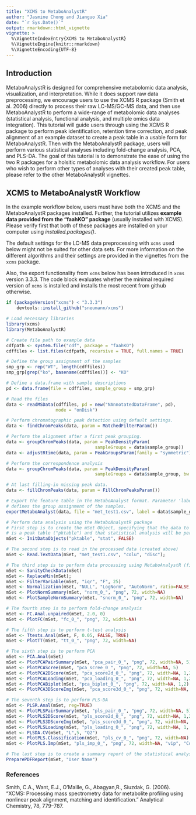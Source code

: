```yaml
---
title: "XCMS to MetaboAnalystR"
author: "Jasmine Chong and Jianguo Xia"
date: "`r Sys.Date()`"
output: rmarkdown::html_vignette
vignette: >
  %\VignetteIndexEntry{XCMS to MetaboAnalystR}
  %\VignetteEngine{knitr::rmarkdown}
  %\VignetteEncoding{UTF-8}
---
```


## Introduction

MetaboAnalystR is designed for comprehensive metabolomic data analysis, visualization, and interpretation. While it does support raw data preprocessing, we encourage users to use the XCMS R package (Smith et al. 2006) directly to process their raw LC-MS/GC-MS data, and then use MetaboAnalystR to perform a wide-range of metabolomic data analyses (statistical analysis, functional analysis, and multiple omics data integration). This tutorial will guide users through using the XCMS R package to perform peak identification, retention time correction, and peak alignment of an example dataset to create a peak table in a usable form for MetaboAnalystR. Then with the MetaboAnalystR package, users will perform various statistical analyses including fold-change analysis, PCA, and PLS-DA. The goal of this tutorial is to demonstrate the ease of using the two R packages for a holsitic metabolomic data analysis workflow. For users who wish to perform other types of analyses with their created peak table, please refer to the other MetaboAnalystR vignettes.      

## XCMS to MetaboAnalystR Workflow

In the example workflow below, users must have both the XCMS and the MetaboAnalystR packages installed. Further, the tutorial utilizes **example data provided from the "faahKO" package** (usually installed with XCMS). Please verify first that both of these packages are installed on your computer using *installed.packages()*.

The default settings for the LC-MS data preprocessing with `xcms` used below
might not be suited for other data sets. For more information on the different
algorithms and their settings are provided in the vignettes from the `xcms`
package.

Also, the export functionality from `xcms` below has been introduced in `xcms`
version 3.3.3. The code block evaluates whether the minimal required version of
`xcms` is installed and installs the most recent from github otherwise.

```r
if (packageVersion("xcms") < "3.3.3")
    devtools::install_github("sneumann/xcms")
```


```r
# Load necessary libraries
library(xcms)
library(MetaboAnalystR)

# Create file path to example data 
cdfpath <- system.file("cdf", package = "faahKO")
cdffiles <- list.files(cdfpath, recursive = TRUE, full.names = TRUE)

# Define the group assignment of the samples
smp_grp <- rep("WT", length(cdffiles))
smp_grp[grep("ko", basename(cdffiles))] <- "KO"

# Define a data.frame with sample descriptions
pd <- data.frame(file = cdffiles, sample_group = smp_grp)

# Read the files
data <- readMSData(cdffiles, pd = new("NAnnotatedDataFrame", pd),
                   mode = "onDisk")

# Perform chromatographic peak detection using default settings.
data <- findChromPeaks(data, param = MatchedFilterParam())

# Perform the alignment after a first peak grouping.
data <- groupChromPeaks(data, param = PeakDensityParam(
                                  sampleGroups = data$sample_group))
data <- adjustRtime(data, param = PeakGroupsParam(family = "symmetric"))

# Perform the correspondence analysis
data <- groupChromPeaks(data, param = PeakDensityParam(
                                  sampleGroups = data$sample_group, bw = 10))

# At last filling-in missing peak data.
data <- fillChromPeaks(data, param = FillChromPeaksParam())

# Export the feature table in the MetaboAnalyst format. Parameter 'label'
# defines the group assignment of the samples.
exportMetaboAnalyst(data, file = "met_test1.csv", label = data$sample_group)

# Perform data analysis using the MetaboAnalystR package
# First step is to create the mSet Object, specifying that the data to be uploaded
# is a peak table ("pktable") and that statistical analysis will be performed ("stat").
mSet <- InitDataObjects("pktable", "stat", FALSE)

# The second step is to read in the processed data (created above)
mSet <- Read.TextData(mSet, "met_test1.csv", "colu", "disc");

# The third step is to perform data processing using MetaboAnalystR (filtering/normalization)
mSet <- SanityCheckData(mSet)
mSet <- ReplaceMin(mSet);
mSet <- FilterVariable(mSet, "iqr", "F", 25)
mSet <- Normalization(mSet, "NULL", "LogNorm", "AutoNorm", ratio=FALSE, ratioNum=20)
mSet <- PlotNormSummary(mSet, "norm_0_", "png", 72, width=NA)
mSet <- PlotSampleNormSummary(mSet, "snorm_0_", "png", 72, width=NA)

# The fourth step is to perform fold-change analysis
mSet <- FC.Anal.unpaired(mSet, 2.0, 0)
mSet <- PlotFC(mSet, "fc_0_", "png", 72, width=NA)

# The fifth step is to perform t-test analysis
mSet <- Ttests.Anal(mSet, F, 0.05, FALSE, TRUE)
mSet <- PlotTT(mSet, "tt_0_", "png", 72, width=NA)

# The sixth step is to perform PCA
mSet <- PCA.Anal(mSet)
mSet <- PlotPCAPairSummary(mSet, "pca_pair_0_", "png", 72, width=NA, 5)
mSet <- PlotPCAScree(mSet, "pca_scree_0_", "png", 72, width=NA, 5)
mSet <- PlotPCA2DScore(mSet, "pca_score2d_0_", "png", 72, width=NA, 1,2,0.95,1,0)
mSet <- PlotPCALoading(mSet, "pca_loading_0_", "png", 72, width=NA, 1,2,"scatter", 1);
mSet <- PlotPCABiplot(mSet, "pca_biplot_0_", "png", 72, width=NA, 1,2)
mSet <- PlotPCA3DScoreImg(mSet, "pca_score3d_0_", "png", 72, width=NA, 1,2,3, 40)

# The seventh step is to perform PLS-DA
mSet <- PLSR.Anal(mSet, reg=TRUE)
mSet <- PlotPLSPairSummary(mSet, "pls_pair_0_", "png", 72, width=NA, 5)
mSet <- PlotPLS2DScore(mSet, "pls_score2d_0_", "png", 72, width=NA, 1,2,0.95,1,0)
mSet <- PlotPLS3DScoreImg(mSet, "pls_score3d_0_", "png", 72, width=NA, 1,2,3, 40)
mSet <- PlotPLSLoading(mSet, "pls_loading_0_", "png", 72, width=NA, 1, 2,"scatter", 1);
mSet <- PLSDA.CV(mSet, "L",5, "Q2")
mSet <- PlotPLS.Classification(mSet, "pls_cv_0_", "png", 72, width=NA)
mSet <- PlotPLS.Imp(mSet, "pls_imp_0_", "png", 72, width=NA, "vip", "Comp. 1", 15,FALSE)

# The last step is to create a summary report of the statistical analysis 
PreparePDFReport(mSet, "User Name")
```

### References

Smith, C.A., Want, E.J., O'Maille, G., Abagyan,R., Siuzdak, G. (2006). “XCMS: Processing mass spectrometry data for metabolite profiling using nonlinear peak alignment, matching and identification.” Analytical Chemistry, 78, 779–787.
